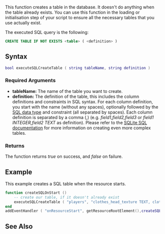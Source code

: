 
{{Server function}}
{{Deprecated|executeSQLQuery|See the examples at executeSQLQuery for equivalent CREATE TABLE usage.}}

This function creates a table in the database. It doesn't do anything when the table already exists. You can use this function in the loading or initialisation step of your script to ensure all the necessary tables that you use actually exist.

The executed SQL query is the following:

<syntaxhighlight lang="sql">CREATE TABLE IF NOT EXISTS <table> ( <definition> )</syntaxhighlight>

==Syntax== 
<syntaxhighlight lang="lua">
bool executeSQLCreateTable ( string tableName, string definition )
</syntaxhighlight> 

===Required Arguments=== 
*'''tableName:''' The name of the table you want to create.
*'''definition:''' The definition of the table, this includes the column definitions and constraints in SQL syntax. For each column definition, you start with the name (without any spaces), optionally followed by the [http://www.sqlite.org/datatype3.html SQL data type] and constraint (all separated by spaces). Each column definition is separated by a comma (,) (e.g. ''field1,field2,field3'' or ''field1 INTEGER,field2 TEXT'' as definition). Please refer to the [http://www.sqlite.org/lang_createtable.html SQLite SQL documentation] for more information on creating even more complex tables.

===Returns===
The function returns ''true'' on success, and ''false'' on failure.

==Example==
This example creates a SQL table when the resource starts.
<syntaxhighlight lang="lua">
function createSQLOnStart ()
	-- create our table, if it doesn't already exist
	executeSQLCreateTable ( "players", "clothes_head_texture TEXT, clothes_head_model TEXT, player TEXT" )
end
addEventHandler ( "onResourceStart", getResourceRootElement(),createSQLOnStart ) 

</syntaxhighlight>

==See Also==
{{Registry_functions}}
